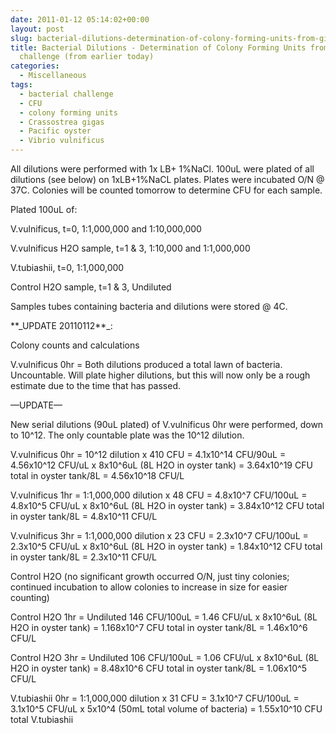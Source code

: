 ```yaml
---
date: 2011-01-12 05:14:02+00:00
layout: post
slug: bacterial-dilutions-determination-of-colony-forming-units-from-gigas-bacterial-challenge-from-earlier-today
title: Bacterial Dilutions - Determination of Colony Forming Units from Gigas Bacterial
  challenge (from earlier today)
categories:
  - Miscellaneous
tags:
  - bacterial challenge
  - CFU
  - colony forming units
  - Crassostrea gigas
  - Pacific oyster
  - Vibrio vulnificus
---
```


All dilutions were performed with 1x LB+ 1%NaCl. 100uL were plated of all dilutions (see below) on 1xLB+1%NaCL plates. Plates were incubated O/N @ 37C. Colonies will be counted tomorrow to determine CFU for each sample.

Plated 100uL of:

V.vulnificus, t=0, 1:1,000,000 and 1:10,000,000

V.vulnificus H2O sample, t=1 & 3, 1:10,000 and 1:1,000,000

V.tubiashii, t=0, 1:1,000,000

Control H2O sample, t=1 & 3, Undiluted

Samples tubes containing bacteria and dilutions were stored @ 4C.

**_UPDATE 20110112**_: 

Colony counts and calculations

V.vulnificus 0hr = Both dilutions produced a total lawn of bacteria. Uncountable. Will plate higher dilutions, but this will now only be a rough estimate due to the time that has passed. 

---UPDATE---

New serial dilutions (90uL plated) of V.vulnificus 0hr were performed, down to 10^12. The only countable plate was the 10^12 dilution.

V.vulnificus 0hr = 10^12 dilution x 410 CFU = 4.1x10^14 CFU/90uL = 4.56x10^12 CFU/uL x 8x10^6uL (8L H2O in oyster tank) = 3.64x10^19 CFU total in oyster tank/8L = 4.56x10^18 CFU/L

V.vulnificus 1hr = 1:1,000,000 dilution x 48 CFU = 4.8x10^7 CFU/100uL = 4.8x10^5 CFU/uL x 8x10^6uL (8L H2O in oyster tank) = 3.84x10^12 CFU total in oyster tank/8L = 4.8x10^11 CFU/L

V.vulnificus 3hr = 1:1,000,000 dilution x 23 CFU = 2.3x10^7 CFU/100uL = 2.3x10^5 CFU/uL x 8x10^6uL (8L H2O in oyster tank) = 1.84x10^12 CFU total in oyster tank/8L = 2.3x10^11 CFU/L

Control H2O (no significant growth occurred O/N, just tiny colonies; continued incubation to allow colonies to increase in size for easier counting)

Control H2O 1hr = Undiluted 146 CFU/100uL = 1.46 CFU/uL x 8x10^6uL (8L H2O in oyster tank) = 1.168x10^7 CFU total in oyster tank/8L = 1.46x10^6 CFU/L

Control H2O 3hr = Undiluted 106 CFU/100uL = 1.06 CFU/uL x 8x10^6uL (8L H2O in oyster tank) = 8.48x10^6 CFU total in oyster tank/8L = 1.06x10^5 CFU/L

V.tubiashii 0hr = 1:1,000,000 dilution x 31 CFU = 3.1x10^7 CFU/100uL = 3.1x10^5 CFU/uL x 5x10^4 (50mL total volume of bacteria) = 1.55x10^10 CFU total V.tubiashii
